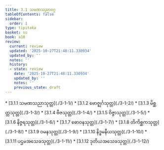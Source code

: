```yaml
---
title: 3.1 သမဏသညာဝဂ္ဂ
tableOfContents: false
sidebar:
  order: 1
type: tipitaka
basket: su
book: a10
review:
  current: review
  updated: '2025-10-27T21:48:11.330934'
  updated_by: ''
  notes: ''
  history:
  - state: review
    date: '2025-10-27T21:48:11.330934'
    updated_by: ''
    notes: ''
    previous_state: draft
---
```



<ReviewStatus review={frontmatter.review} showDetails={true} />

<HypothesisAnnotation frontmatter={frontmatter} />

<DynamicBreadcrumb />



<TableOfContents book="a10" section="3.1">
* [3.1.1 သမဏသညာသုတ္တ](./3-1-1/)
* [3.1.2 ဗောဇ္ဈင်္ဂသုတ္တ](./3-1-2/)
* [3.1.3 မိစ္ဆတ္တသုတ္တ](./3-1-3/)
* [3.1.4 ဗီဇသုတ္တ](./3-1-4/)
* [3.1.5 ဝိဇ္ဇာသုတ္တ](./3-1-5/)
* [3.1.6 နိဇ္ဇရသုတ္တ](./3-1-6/)
* [3.1.7 ဓောဝနသုတ္တ](./3-1-7/)
* [3.1.8 တိကိစ္ဆကသုတ္တ](./3-1-8/)
* [3.1.9 ဝမနသုတ္တ](./3-1-9/)
* [3.1.10 နိဒ္ဓမနီယသုတ္တ](./3-1-10/)
* [3.1.11 ပဌမအသေခသုတ္တ](./3-1-11/)
* [3.1.12 ဒုတိယအသေခသုတ္တ](./3-1-12/)
</TableOfContents>